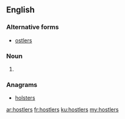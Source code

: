 ==English==

===Alternative forms===
* [[ostlers]]

===Noun===
{{head|en|plural}}

# {{plural of|hostler|lang=en}}

===Anagrams===
* [[holsters#English|holsters]]

[[ar:hostlers]]
[[fr:hostlers]]
[[ku:hostlers]]
[[my:hostlers]]